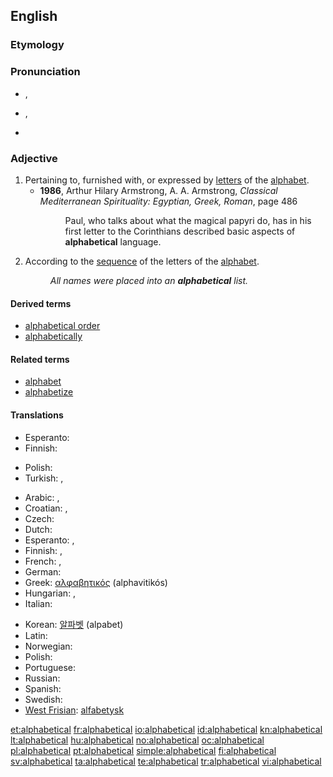==English==

===Etymology===
{{suffix|alphabetic|al}}

===Pronunciation===
* {{a|UK}} {{IPA|/ˌælf.əˈbɛt.ɪk.əl/}}, {{SAMPA|/%{lf.@"bEt.Ik.@l/}}
* {{a|GenAM}} {{IPA|/ˌælfəˈbɛdɪkəl/}}, {{SAMPA|/%{lf@"bEdIk@l/}}
*: {{audio|en-us-alphabetical.ogg|Audio (US)}}
* {{hyphenation|al|pha|bet|ic|al}}

===Adjective===
{{en-adj}}

# Pertaining to, furnished with, or expressed by [[letter]]s of the [[alphabet]].
#* '''1986''', Arthur Hilary Armstrong, A. A. Armstrong, ''Classical Mediterranean Spirituality: Egyptian, Greek, Roman''‎, page 486
#*: Paul, who talks about what the magical papyri do, has in his first letter to the Corinthians described basic aspects of '''alphabetical''' language.
# According to the [[sequence]] of the letters of the [[alphabet]].
#: ''All names were placed into an '''alphabetical''' list.''

====Derived terms====
* [[alphabetical order]]
* [[alphabetically]]

====Related terms====
* [[alphabet]]
* [[alphabetize]]

====Translations====
{{trans-top|pertaining to the alphabet}}
* Esperanto: {{t-|eo|alfabeta|xs=Esperanto}}
* Finnish: {{t+|fi|aakkosellinen}}
{{trans-mid}}
* Polish: {{t+|pl|alfabetyczny|m}}
* Turkish: {{t|tr|alfabetik}},  {{t|tr|abecesel}}
{{trans-bottom}}

{{trans-top|in the sequence of the letters of the alphabet}}
* Arabic: {{Arab|[[الفبائي|ألِفْبَائِيّ]]}} {{IPAchar|(’alifbá’i)}}, {{Arab|[[ابجدي|أبجَدِيّ]]}} {{IPAchar|(’abjádi)}}
* Croatian: {{t-|hr|abecedni|alt=ȁbecēdnī}}, {{t-|hr|alfabetski|alt=alfàbētskī}}
* Czech: {{t+|cs|abecední|m}}
* Dutch: {{t+|nl|alfabetisch}}
* Esperanto: {{t|eo|laŭalfabeta|xs=Esperanto}},  {{t-|eo|alfabeta|xs=Esperanto}}
* Finnish: {{t+|fi|aakkoset|alt=aakkos-}}, {{t+|fi|aakkosellinen}}
* French: {{t+|fr|alphabétique}}, {{t+|fr|abécédaire}}
* German: {{t+|de|alphabetisch}}
* Greek: [[αλφαβητικός]] (alphavitikós)
* Hungarian: {{t|hu|alfabetikus}}, {{t|hu|ábécérendi}}
* Italian: {{t+|it|alfabetico}}
{{trans-mid}}
* Korean: [[알파벳]] (alpabet)
* Latin: {{t-|la|abecedarius}}
* Norwegian: {{t+|no|alfabetisk}}
* Polish: {{t+|pl|alfabetyczny|m}}
* Portuguese: {{t+|pt|alfabético}}
* Russian: {{t+|ru|алфавитный|tr=alfavítnyj}}
* Spanish: {{t-|es|alfabético}}
* Swedish: {{t+|sv|alfabetisk}}
* [[West Frisian]]: [[alfabetysk]]
{{trans-bottom}}

[[et:alphabetical]]
[[fr:alphabetical]]
[[io:alphabetical]]
[[id:alphabetical]]
[[kn:alphabetical]]
[[lt:alphabetical]]
[[hu:alphabetical]]
[[no:alphabetical]]
[[oc:alphabetical]]
[[pl:alphabetical]]
[[pt:alphabetical]]
[[simple:alphabetical]]
[[fi:alphabetical]]
[[sv:alphabetical]]
[[ta:alphabetical]]
[[te:alphabetical]]
[[tr:alphabetical]]
[[vi:alphabetical]]